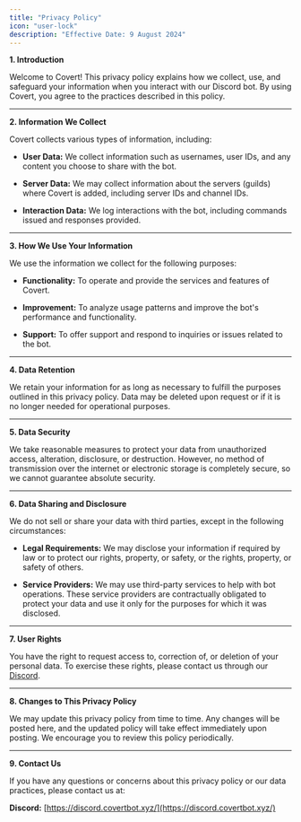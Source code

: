 ```yaml
---
title: "Privacy Policy"
icon: "user-lock"
description: "Effective Date: 9 August 2024"
---
```


**1. Introduction**

Welcome to Covert! This privacy policy explains how we collect, use, and safeguard your information when you interact with our Discord bot. By using Covert, you agree to the practices described in this policy.

***

**2. Information We Collect**

Covert collects various types of information, including:

* **User Data:** We collect information such as usernames, user IDs, and any content you choose to share with the bot.

* **Server Data:** We may collect information about the servers (guilds) where Covert is added, including server IDs and channel IDs.

* **Interaction Data:** We log interactions with the bot, including commands issued and responses provided.

***

**3. How We Use Your Information**

We use the information we collect for the following purposes:

* **Functionality:** To operate and provide the services and features of Covert.

* **Improvement:** To analyze usage patterns and improve the bot's performance and functionality.

* **Support:** To offer support and respond to inquiries or issues related to the bot.

***

**4. Data Retention**

We retain your information for as long as necessary to fulfill the purposes outlined in this privacy policy. Data may be deleted upon request or if it is no longer needed for operational purposes.

***

**5. Data Security**

We take reasonable measures to protect your data from unauthorized access, alteration, disclosure, or destruction. However, no method of transmission over the internet or electronic storage is completely secure, so we cannot guarantee absolute security.

***

**6. Data Sharing and Disclosure**

We do not sell or share your data with third parties, except in the following circumstances:

* **Legal Requirements:** We may disclose your information if required by law or to protect our rights, property, or safety, or the rights, property, or safety of others.

* **Service Providers:** We may use third-party services to help with bot operations. These service providers are contractually obligated to protect your data and use it only for the purposes for which it was disclosed.

***

**7. User Rights**

You have the right to request access to, correction of, or deletion of your personal data. To exercise these rights, please contact us through our [Discord](https://discord.covertbot.xyz/).

***

**8. Changes to This Privacy Policy**

We may update this privacy policy from time to time. Any changes will be posted here, and the updated policy will take effect immediately upon posting. We encourage you to review this policy periodically.

***

**9. Contact Us**

If you have any questions or concerns about this privacy policy or our data practices, please contact us at:

**Discord:** [https://discord.covertbot.xyz/](https://discord.covertbot.xyz/)